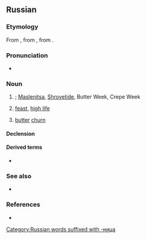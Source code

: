 {{also|Масленица}}

==Russian==
{{wikipedia|lang=ru}}

===Etymology===
From {{inh|ru|sla-pro|*maslěnica}}, from {{affix|sla-pro|*maslěnъjь|*-ica|nocat=1}}, from {{m|sla-pro|*maslo}}.

===Pronunciation===
* {{ru-IPA|ма́сленица}}

===Noun===
{{ru-noun+|ма́сленица}}

# {{alternative case form of|lang=ru|Ма́сленица}}; [[Maslenitsa]], [[Shrovetide]], Butter Week, Crepe Week {{gloss|the week before Lent, seven weeks before Easter}}
# {{lb|ru|figuratively}} [[feast]], [[high life]]
#: {{uxi|ru|не [[житьё]], а масленица|a [[bed of roses]]; living [[high on the hog]]}}
#: {{uxi|ru|не всё коту масленица, придёт и [[великий пост]]|good things don’t last forever (after dinner comes the reckoning)}}
# {{lb|ru|regional|obsolete}} [[butter]] [[churn]]

====Declension====
{{ru-noun-table|ма́сленица}}

====Derived terms====
* {{l|ru|ма́сленичный}}

===See also===
* {{l|ru|блин}}

===References===
* {{R:sla:ESSJa|*maslěnica|223|17}}

[[Category:Russian words suffixed with -ница]]